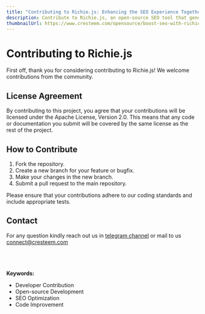 ```yaml
---
title: "Contributing to Richie.js: Enhancing the SEO Experience Together"
description: Contribute to Richie.js, an open-source SEO tool that generates rich results. Learn how to get involved, fork the repository, and submit pull requests. Join our community and help improve Richie.js for a better SEO experience.
thumbnailUrl: https://www.cresteem.com/opensource/boost-seo-with-richie-js/thumbnail.webp
---
```


# Contributing to Richie.js

First off, thank you for considering contributing to Richie.js! We welcome contributions from the community.

## License Agreement

By contributing to this project, you agree that your contributions will be licensed under the Apache License, Version 2.0. This means that any code or documentation you submit will be covered by the same license as the rest of the project.

## How to Contribute

1. Fork the repository.
2. Create a new branch for your feature or bugfix.
3. Make your changes in the new branch.
4. Submit a pull request to the main repository.

Please ensure that your contributions adhere to our coding standards and include appropriate tests.

## Contact

For any question kindly reach out us in [telegram channel](https://t.me/cresteem/1) or mail to us connect@cresteem.com


<br />
<br />
<br />
<strong>Keywords:</strong>
<ul className={style.keywords}>
  <li>Developer Contribution</li>
  <li>Open-source Development</li>
  <li>SEO Optimization</li>
  <li>Code Improvement</li>
</ul>
